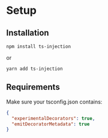 # Setup

## Installation

`npm install ts-injection`

or

`yarn add ts-injection`

## Requirements

Make sure your tsconfig.json contains:

```json
{
  "experimentalDecorators": true,
  "emitDecoratorMetadata": true
}
```
